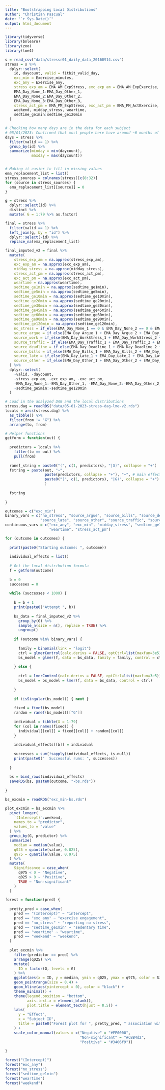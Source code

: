 ```yaml
---
title: "Bootstrapping Local Distributions"
author: "Christian Pascual"
date: "`r Sys.Date()`"
output: html_document
---
```


```r
library(tidyverse)
library(bnlearn)
library(zoo)
library(lme4)
```

```r
s = read_csv("data/stressr01_daily_data_20160914.csv") 
stress = s %>% 
  dplyr::select(
    id, daycount, valid = fitbit_valid_day,
    exc_min = Exercise_minutes, 
    exc_any = Exercise_any,
    stress_exp_am = EMA_AM_ExpStress, exc_exp_am = EMA_AM_ExpExercise,
    EMA_Day_None_1:EMA_Day_Other_1,
    EMA_Day_None_2:EMA_Day_Other_2,
    EMA_Day_None_3:EMA_Day_Other_3,
    stress_act_pm = EMA_PM_ExpStress, exc_act_pm = EMA_PM_ActExercise,
    weekend, midday_stress, weartime, 
    sedtime_ge1min:sedtime_ge120min
  )

# Checking how many days are in the data for each subject
# 05/01/2023: Confirmed that most people here have around ~6 months of (observational data)
days = stress %>% 
  filter(valid == 1) %>% 
  group_by(id) %>% 
  summarize(minday = min(daycount),
            maxday = max(daycount))


# Making it easier to fill in missing values
ema_replacement_list = list()
stress_sources = colnames(stress)[c(8:32)]
for (source in stress_sources) {
  ema_replacement_list[[source]] = 0
}

g = stress %>% 
  dplyr::select(id) %>% 
  distinct %>% 
  mutate( G = 1:79 %>% as.factor)

final = stress %>% 
  filter(valid == 1) %>% 
  left_join(g, by = "id") %>% 
  dplyr::select(-id) %>% 
  replace_na(ema_replacement_list)

final_imputed_v2 = final %>% 
  mutate(
    stress_exp_am = na.approx(stress_exp_am),
    exc_exp_am = na.approx(exc_exp_am),
    midday_stress = na.approx(midday_stress),
    stress_act_pm = na.approx(stress_act_pm),
    exc_act_pm = na.approx(exc_act_pm),
    weartime = na.approx(weartime),
    sedtime_ge1min = na.approx(sedtime_ge1min),
    sedtime_ge5min = na.approx(sedtime_ge5min),
    sedtime_ge10min = na.approx(sedtime_ge10min),
    sedtime_ge20min = na.approx(sedtime_ge20min),
    sedtime_ge30min = na.approx(sedtime_ge30min),
    sedtime_ge45min = na.approx(sedtime_ge45min),
    sedtime_ge60min = na.approx(sedtime_ge60min),
    sedtime_ge90min = na.approx(sedtime_ge90min),
    sedtime_ge120min = na.approx(sedtime_ge120min),
    no_stress = if_else(EMA_Day_None_1 == 0 & EMA_Day_None_2 == 0 & EMA_Day_None_3 == 0, 1, 0),
    source_argue = if_else(EMA_Day_Argue_1 + EMA_Day_Argue_2 + EMA_Day_Argue_3 > 0, 1, 0),
    source_work = if_else(EMA_Day_WorkStress_1 + EMA_Day_WorkStress_2 + EMA_Day_WorkStress_3 > 0, 1, 0),
    source_traffic = if_else(EMA_Day_Traffic_1 + EMA_Day_Traffic_2 + EMA_Day_Traffic_3 > 0, 1, 0),
    source_deadline = if_else(EMA_Day_Deadline_1 + EMA_Day_Deadline_2 + EMA_Day_Deadline_3 > 0, 1, 0),
    source_bills = if_else(EMA_Day_Bills_1 + EMA_Day_Bills_2 + EMA_Day_Bills_3 > 0, 1, 0),
    source_late = if_else(EMA_Day_Late_1 + EMA_Day_Late_2 + EMA_Day_Late_3 > 0, 1, 0),
    source_other = if_else(EMA_Day_Other_1 + EMA_Day_Other_2 + EMA_Day_Other_3 > 0, 1, 0)
  ) %>% 
  dplyr::select(
    -valid, -daycount,
    -stress_exp_am, -exc_exp_am, -exc_act_pm, 
    -EMA_Day_None_1:-EMA_Day_Other_1, -EMA_Day_None_2:-EMA_Day_Other_2, -EMA_Day_None_3:-EMA_Day_Other_3,
    -sedtime_ge5min:-sedtime_ge120min
  )

# Load in the analyzed DAG and the local distributions
stress.dag = readRDS("data/05-01-2023-stress-dag-lme-v2.rds")
locals = arcs(stress.dag) %>% 
  as_tibble() %>% 
  filter(from != "G") %>% 
  arrange(to, from)
```

```r
# Helper functions
getform = function(out) {
  
  predictors = locals %>% 
    filter(to == out) %>% 
    pull(from)
  
  ranef_string = paste0("(", c(1, predictors), "|G)", collapse = "+")
  fstring = paste(out, "~", 
                  paste(predictors, collapse = "+"), "+", # main effects
                  paste0("(", c(1, predictors), "|G)", collapse = "+") # random effects
                  )
  
  fstring
  
}
```

```r
outcomes = c("exc_min")
binary_vars = c("no_stress", "source_argue", "source_bills", "source_deadline",
                "source_late", "source_other", "source_traffic", "source_work")
continuous_vars = c("exc_any", "exc_min", "midday_stress", "sedtime_ge1min",
                    "weartime", "stress_act_pm")

for (outcome in outcomes) {
  
  print(paste0("Starting outcome: ", outcome))
  
  individual_effects = list()
  
  # Get the local distribution formula
  f = getform(outcome)
  
  b = 0
  successes = 0
  
  while (successes < 1000) {
    
    b = b + 1
    print(paste0("Attempt ", b))
    
    bs_data = final_imputed_v2 %>%
      group_by(G) %>%
      sample_n(size = n(), replace = TRUE) %>%
      ungroup()
    
    if (outcome %in% binary_vars) {
      
      family = binomial(link = "logit")
      ctrl = glmerControl(calc.derivs = FALSE, optCtrl=list(maxfun=3e5))
      bs_model = glmer(f, data = bs_data, family = family, control = ctrl)
      
    } else {
      
      ctrl = lmerControl(calc.derivs = FALSE, optCtrl=list(maxfun=3e5))
      bs_model = bs_model = lmer(f, data = bs_data, control = ctrl)
      
    }
    
    if (isSingular(bs_model)) { next }
    
    fixed = fixef(bs_model)
    random = ranef(bs_model)[["G"]]
    
    individual = tibble(G = 1:79)
    for (col in names(fixed)) {
      individual[[col]] = fixed[[col]] + random[[col]]
    }
    
    individual_effects[[b]] = individual
    
    successes = sum(!sapply(individual_effects, is.null))
    print(paste0("  Successful runs: ", successes))
    
  }
  
  bs = bind_rows(individual_effects)
  saveRDS(bs, paste0(outcome, "-bs.rds"))
  
}
```

```r
bs_excmin = readRDS("exc_min-bs.rds")

plot_excmin = bs_excmin %>% 
  pivot_longer(
    `(Intercept)`:weekend,
    names_to = "predictor",
    values_to = "value"
  ) %>% 
  group_by(G, predictor) %>% 
  summarize(
    median = median(value),
    q025 = quantile(value, 0.025),
    q975 = quantile(value, 0.975)
  ) %>% 
  mutate(
    Significance = case_when(
      q975 < 0 ~ "Negative",
      q025 > 0 ~ "Positive",
      TRUE ~ "Non-significant"
    )
  )
```

```r
forest = function(pred) {
  
  pretty_pred = case_when(
    pred == "(Intercept)" ~ "intercept",
    pred == "exc_any" ~ "exercise engagement",
    pred == "no_stress" ~ "reporting no stress",
    pred == "sedtime_ge1min" ~ "sedentary time",
    pred == "weartime" ~ "weartime",
    pred == "weekend" ~ "weekend",
  )
  
  plot_excmin %>% 
    filter(predictor == pred) %>% 
    arrange(q025) %>%
    mutate(
      ID = factor(G, levels = G)
    ) %>% 
    ggplot(aes(x = ID, y = median, ymin = q025, ymax = q975, color = Significance)) +
    geom_pointrange(size = 0.4) +
    geom_hline(aes(yintercept = 0), color = "black") +
    theme_minimal() +
    theme(legend.position = "bottom",
          axis.text.x = element_blank(),
          plot.title = element_text(hjust = 0.5)) +
    labs(
      y = "Effect",
      x = "Subject ID",
      title = paste0("Forest plot for ", pretty_pred, " association with exercise minutes")
    ) +
    scale_color_manual(values = c("Negative" = "#FF0000",
                                  "Non-significant" = "#CBB4d2",
                                  "Positive" = "#3406f9")) 
  
}

forest("(Intercept)")
forest("exc_any")
forest("no_stress")
forest("sedtime_ge1min")
forest("weartime")
forest("weekend")
```


